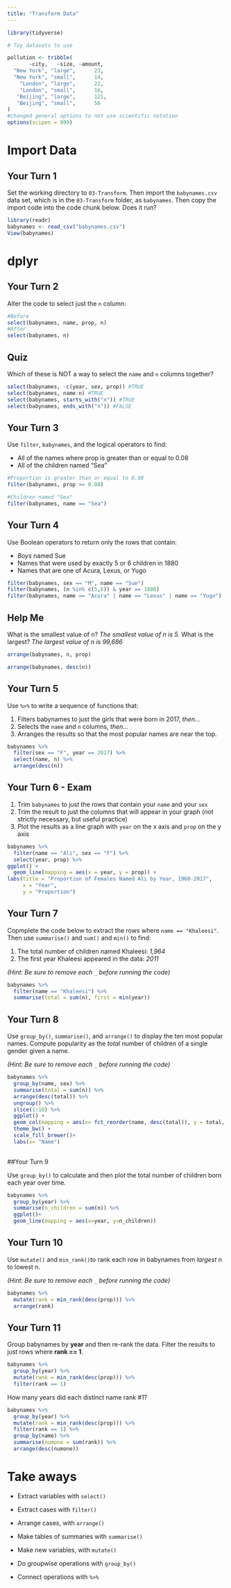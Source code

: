 ```yaml
---
title: "Transform Data"
---
```


```r
library(tidyverse)

# Toy datasets to use

pollution <- tribble(
       ~city,   ~size, ~amount, 
  "New York", "large",      23,
  "New York", "small",      14,
    "London", "large",      22,
    "London", "small",      16,
   "Beijing", "large",      121,
   "Beijing", "small",      56
)
#changed general options to not use scientific notation
options(scipen = 999)
```

# Import Data

## Your Turn 1

Set the working directory to `03-Transform`. Then import the `babynames.csv` data set, which is in the `03-Transform` folder, as `babynames`. Then copy the import code into the code chunk below. Does it run?

```r
library(readr)
babynames <- read_csv("babynames.csv")
View(babynames)
```

# dplyr

## Your Turn 2

Alter the code to select just the `n` column:

```r
#Before
select(babynames, name, prop, n)
#After
select(babynames, n)
```

## Quiz

Which of these is NOT a way to select the `name` and `n` columns together?

```r
select(babynames, -c(year, sex, prop)) #TRUE
select(babynames, name:n) #TRUE
select(babynames, starts_with("n")) #TRUE
select(babynames, ends_with("n")) #FALSE
```

## Your Turn 3

Use `filter`, `babynames`, and the logical operators to find:

* All of the names where prop is greater than or equal to 0.08  
* All of the children named "Sea"  

```r
#Proportion is greater than or equal to 0.08
filter(babynames, prop >= 0.08)

#Children named "Sea"
filter(babynames, name == "Sea")

```

## Your Turn 4

Use Boolean operators to return only the rows that contain:

* _Boys_ named Sue  
* Names that were used by exactly 5 or 6 children in 1880  
* Names that are one of Acura, Lexus, or Yugo

```r
filter(babynames, sex == "M", name == "Sue")
filter(babynames, (n %in% c(5,6)) & year == 1880)
filter(babynames, name == "Acura" | name == "Lexus" | name == "Yugo")
```

## Help Me

What is the smallest value of n?
_The smallest value of n is 5._
What is the largest?
_The largest value of n is 99,686_

```r
arrange(babynames, n, prop)

arrange(babynames, desc(n))
```

## Your Turn 5

Use `%>%` to write a sequence of functions that: 

1. Filters babynames to just the girls that were born in 2017, *then...*  
2. Selects the `name` and `n` columns, *then...*  
3. Arranges the results so that the most popular names are near the top.

```r
babynames %>% 
  filter(sex == "F", year == 2017) %>% 
  select(name, n) %>% 
  arrange(desc(n))
``` 

## Your Turn 6 - Exam

1. Trim `babynames` to just the rows that contain your `name` and your `sex`  
2. Trim the result to just the columns that will appear in your graph (not strictly necessary, but useful practice)  
3. Plot the results as a line graph with `year` on the x axis and `prop` on the y axis

```r
babynames %>% 
  filter(name == "Ali", sex == "F") %>% 
  select(year, prop) %>% 
ggplot() +
  geom_line(mapping = aes(x = year, y = prop)) +
labs(title = "Proportion of Females Named Ali by Year, 1960-2017", 
     x = "Year", 
     y = "Proportion")
```

## Your Turn 7

Copmplete the code below to extract the rows where `name == "Khaleesi"`. Then use `summarise()` and `sum()` and `min()` to find:

1. The total number of children named Khaleesi: _1,964_
2. The first year Khaleesi appeared in the data: _2011_

*(Hint: Be sure to remove each `_` before running the code)*

```r
babynames %>% 
  filter(name == "Khaleesi") %>% 
  summarise(total = sum(n), first = min(year))
```

## Your Turn 8

Use `group_by()`, `summarise()`, and `arrange()` to display the ten most popular names. Compute popularity as the *total* number of children of a single gender given a name.

*(Hint: Be sure to remove each `_` before running the code)*

```r

babynames %>%
  group_by(name, sex) %>% 
  summarise(total = sum(n)) %>% 
  arrange(desc(total)) %>% 
  ungroup() %>% 
  slice(1:10) %>% 
  ggplot() +
  geom_col(mapping = aes(x= fct_reorder(name, desc(total)), y = total, fill=sex))+
  theme_bw() +
  scale_fill_brewer()+
  labs(x= "Name")
     
```


##Your Turn 9 

Use `group_by()` to calculate and then plot the total number of children born each year over time.

```r
babynames %>% 
  group_by(year) %>% 
  summarise(n_children = sum(n)) %>% 
  ggplot()+
  geom_line(mapping = aes(x=year, y=n_children))

```

## Your Turn 10

Use `mutate()` and `min_rank()`to rank each row in babynames from _largest_ n to lowest n.

*(Hint: Be sure to remove each `_` before running the code)*

```r
babynames %>% 
  mutate(rank = min_rank(desc(prop))) %>% 
  arrange(rank)

```

## Your Turn 11

Group babynames by **year** and then re-rank the data. Filter the results to just rows where **rank == 1**.

```r
babynames %>% 
  group_by(year) %>% 
  mutate(rank = min_rank(desc(prop))) %>% 
  filter(rank == 1)
```
How many years did each distinct name rank #1? 

```r
babynames %>% 
  group_by(year) %>% 
  mutate(rank = min_rank(desc(prop))) %>% 
  filter(rank == 1) %>%
  group_by(name) %>%
  summarise(numone = sum(rank)) %>% 
  arrange(desc(numone))

```


# Take aways

* Extract variables with `select()`  
* Extract cases with `filter()`  
* Arrange cases, with `arrange()`  

* Make tables of summaries with `summarise()`  
* Make new variables, with `mutate()`  
* Do groupwise operations with `group_by()`

* Connect operations with `%>%`  


